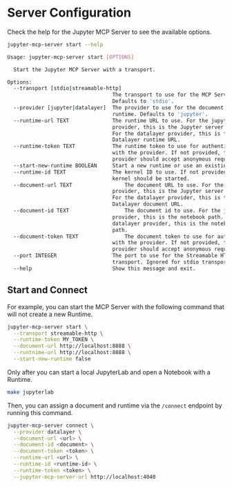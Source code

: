 # Server Configuration

Check the help for the Jupyter MCP Server to see the available options.

```bash
jupyter-mcp-server start --help

Usage: jupyter-mcp-server start [OPTIONS]

  Start the Jupyter MCP Server with a transport.

Options:
  --transport [stdio|streamable-http]
                                  The transport to use for the MCP Server.
                                  Defaults to 'stdio'.
  --provider [jupyter|datalayer]  The provider to use for the document and
                                  runtime. Defaults to 'jupyter'.
  --runtime-url TEXT              The runtime URL to use. For the jupyter
                                  provider, this is the Jupyter server URL.
                                  For the datalayer provider, this is the
                                  Datalayer runtime URL.
  --runtime-token TEXT            The runtime token to use for authentication
                                  with the provider. If not provided, the
                                  provider should accept anonymous requests.
  --start-new-runtime BOOLEAN     Start a new runtime or use an existing one.
  --runtime-id TEXT               The kernel ID to use. If not provided, a new
                                  kernel should be started.
  --document-url TEXT                 The document URL to use. For the jupyter
                                  provider, this is the Jupyter server URL.
                                  For the datalayer provider, this is the
                                  Datalayer document URL.
  --document-id TEXT                  The document id to use. For the jupyter
                                  provider, this is the notebook path. For the
                                  datalayer provider, this is the notebook
                                  path.
  --document-token TEXT               The document token to use for authentication
                                  with the provider. If not provided, the
                                  provider should accept anonymous requests.
  --port INTEGER                  The port to use for the Streamable HTTP
                                  transport. Ignored for stdio transport.
  --help                          Show this message and exit.
```

## Start and Connect

For example, you can start the MCP Server with the following command that will not create a new Runtime.

```bash
jupyter-mcp-server start \
  --transport streamable-http \
  --runtime-token MY_TOKEN \
  --document-url http://localhost:8888 \
  --runtnime-url http://localhost:8888 \
  --start-new-runtime false
```

Only after you can start a local JupyterLab and open a Notebook with a Runtime.

```bash
make jupyterlab
```

Then, you can assign a document and runtime via the `/connect` endpoint by running this command.

```bash
jupyter-mcp-server connect \
  --provider datalayer \
  --document-url <url> \
  --document-id <document> \
  --document-token <token> \
  --runtime-url <url> \
  --runtime-id <runtime-id> \
  --runtime-token <token> \
  --jupyter-mcp-server-url http://localhost:4040
```
